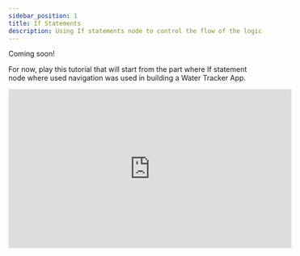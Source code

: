 ```yaml
---
sidebar_position: 1
title: If Statements
description: Using If statements node to control the flow of the logic
---
```



Coming soon!

For now, play this tutorial that will start from the part where If statement node where used  navigation was used in building a Water Tracker App.


<iframe width="560" height="315" src="https://www.youtube.com/embed/8ThDp4Zyqyc?si=mgJf7Qz0I9FzL0H7&amp;start=1136" title="YouTube video player" frameborder="0" allow="accelerometer; autoplay; clipboard-write; encrypted-media; gyroscope; picture-in-picture; web-share" referrerpolicy="strict-origin-when-cross-origin" allowfullscreen></iframe>